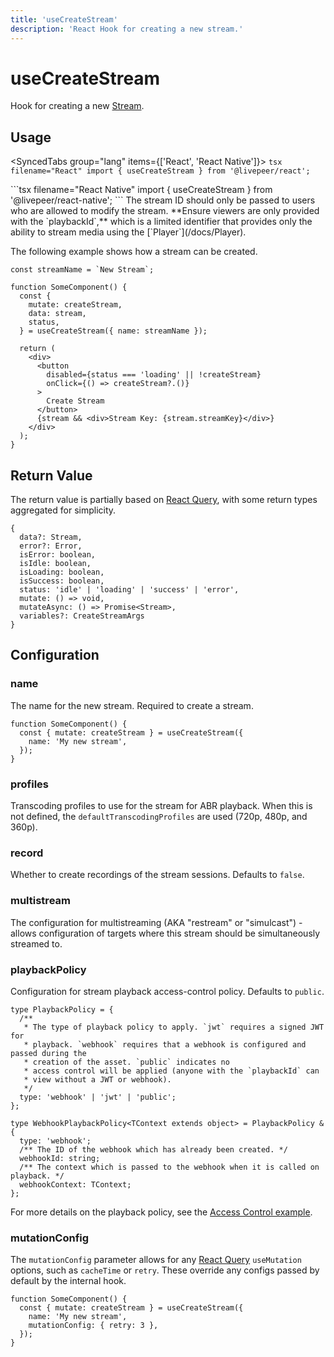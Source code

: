 ```yaml
---
title: 'useCreateStream'
description: 'React Hook for creating a new stream.'
---
```



# useCreateStream

Hook for creating a new [Stream](https://github.com/livepeer/livepeer.js/blob/main/packages/core/src/types/provider.ts).

## Usage

<SyncedTabs group="lang" items={['React', 'React Native']}>
  <SyncedTab>
    ```tsx filename="React"
    import { useCreateStream } from '@livepeer/react';
    ```

  </SyncedTab>
  <SyncedTab>
    ```tsx filename="React Native"
    import { useCreateStream } from '@livepeer/react-native';
    ```

  </SyncedTab>
</SyncedTabs>

<Callout type="error">
  The stream ID should only be passed to users who are allowed to modify the
  stream. **Ensure viewers are only provided with the `playbackId`,** which is a
  limited identifier that provides only the ability to stream media using the
  [`Player`](/docs/Player).
</Callout>

The following example shows how a stream can be created.

```tsx {8, 14}
const streamName = `New Stream`;

function SomeComponent() {
  const {
    mutate: createStream,
    data: stream,
    status,
  } = useCreateStream({ name: streamName });

  return (
    <div>
      <button
        disabled={status === 'loading' || !createStream}
        onClick={() => createStream?.()}
      >
        Create Stream
      </button>
      {stream && <div>Stream Key: {stream.streamKey}</div>}
    </div>
  );
}
```

## Return Value

The return value is partially based on [React Query](https://tanstack.com/query/v4/docs/reference/useMutation), with some return types
aggregated for simplicity.

```tsx
{
  data?: Stream,
  error?: Error,
  isError: boolean,
  isIdle: boolean,
  isLoading: boolean,
  isSuccess: boolean,
  status: 'idle' | 'loading' | 'success' | 'error',
  mutate: () => void,
  mutateAsync: () => Promise<Stream>,
  variables?: CreateStreamArgs
}
```

## Configuration

### name

The name for the new stream. Required to create a stream.

```tsx {3}
function SomeComponent() {
  const { mutate: createStream } = useCreateStream({
    name: 'My new stream',
  });
}
```

### profiles

Transcoding profiles to use for the stream for ABR playback. When this is not defined, the `defaultTranscodingProfiles` are used (720p, 480p, and 360p).

### record

Whether to create recordings of the stream sessions. Defaults to `false`.

### multistream

The configuration for multistreaming (AKA "restream" or "simulcast") - allows configuration of targets where this stream should be simultaneously streamed to.

### playbackPolicy

Configuration for stream playback access-control policy. Defaults to `public`.

```tsx
type PlaybackPolicy = {
  /**
   * The type of playback policy to apply. `jwt` requires a signed JWT for
   * playback. `webhook` requires that a webhook is configured and passed during the
   * creation of the asset. `public` indicates no
   * access control will be applied (anyone with the `playbackId` can
   * view without a JWT or webhook).
   */
  type: 'webhook' | 'jwt' | 'public';
};

type WebhookPlaybackPolicy<TContext extends object> = PlaybackPolicy & {
  type: 'webhook';
  /** The ID of the webhook which has already been created. */
  webhookId: string;
  /** The context which is passed to the webhook when it is called on playback. */
  webhookContext: TContext;
};
```

For more details on the playback policy, see the [Access Control example](/examples/react/access-control).

### mutationConfig

The `mutationConfig` parameter allows for any [React Query](https://tanstack.com/query/v4/docs/reference/useMutation) `useMutation` options, such as
`cacheTime` or `retry`. These override any configs passed by default by the internal hook.

```tsx {4}
function SomeComponent() {
  const { mutate: createStream } = useCreateStream({
    name: 'My new stream',
    mutationConfig: { retry: 3 },
  });
}
```

